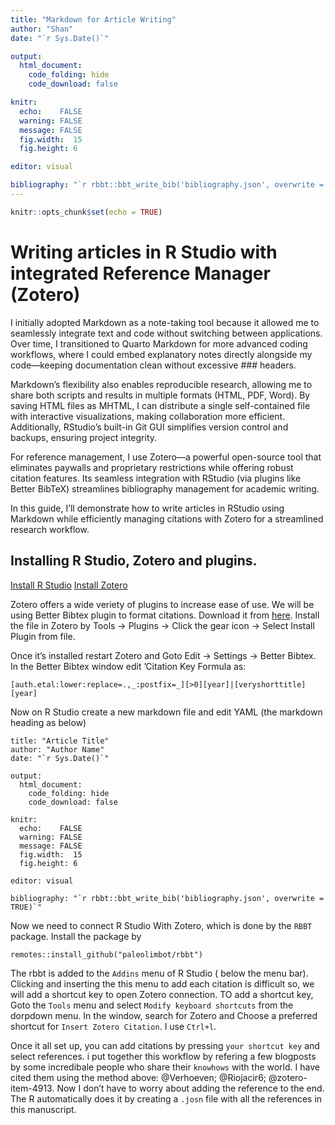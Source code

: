 ```yaml
---
title: "Markdown for Article Writing"
author: "Shan"
date: "`r Sys.Date()`"

output:
  html_document:
    code_folding: hide    
    code_download: false

knitr:
  echo:    FALSE
  warning: FALSE
  message: FALSE
  fig.width:  15
  fig.height: 6

editor: visual

bibliography: "`r rbbt::bbt_write_bib('bibliography.json', overwrite = TRUE)`"
---
```


```r
knitr::opts_chunk$set(echo = TRUE)
```

# Writing articles in R Studio with integrated Reference Manager (Zotero)

I initially adopted Markdown as a note-taking tool because it allowed me to seamlessly integrate text and code without switching between applications. Over time, I transitioned to Quarto Markdown for more advanced coding workflows, where I could embed explanatory notes directly alongside my code—keeping documentation clean without excessive \### headers.

Markdown’s flexibility also enables reproducible research, allowing me to share both scripts and results in multiple formats (HTML, PDF, Word). By saving HTML files as MHTML, I can distribute a single self-contained file with interactive visualizations, making collaboration more efficient. Additionally, RStudio’s built-in Git GUI simplifies version control and backups, ensuring project integrity.

For reference management, I use Zotero—a powerful open-source tool that eliminates paywalls and proprietary restrictions while offering robust citation features. Its seamless integration with RStudio (via plugins like Better BibTeX) streamlines bibliography management for academic writing.

In this guide, I’ll demonstrate how to write articles in RStudio using Markdown while efficiently managing citations with Zotero for a streamlined research workflow.

## Installing R Studio, Zotero and plugins.

[Install R Studio](https://posit.co/download/rstudio-desktop/) [Install Zotero](https://www.zotero.org/)

Zotero offers a wide veriety of plugins to increase ease of use. We will be using Better Bibtex plugin to format citations. Download it from [here](https://github.com/retorquere/zotero-better-bibtex/releases/tag/v7.0.26). Install the file in Zotero by Tools -\> Plugins -\> Click the gear icon -\> Select Install Plugin from file.

Once it's installed restart Zotero and Goto Edit -\> Settings -\> Better Bibtex. In the Better Bibtex window edit 'Citation Key Formula as:

```         
[auth.etal:lower:replace=.,_:postfix=_][>0][year]|[veryshorttitle][year]
```

Now on R Studio create a new markdown file and edit YAML (the markdown heading as below)

```         
title: "Article Title"
author: "Author Name"
date: "`r Sys.Date()`"

output:
  html_document:
    code_folding: hide    
    code_download: false

knitr:
  echo:    FALSE
  warning: FALSE
  message: FALSE
  fig.width:  15
  fig.height: 6

editor: visual

bibliography: "`r rbbt::bbt_write_bib('bibliography.json', overwrite = TRUE)`"
```

Now we need to connect R Studio With Zotero, which is done by the `RBBT` package. Install the package by

```         
remotes::install_github("paleolimbot/rbbt")
```

The rbbt is added to the `Addins` menu of R Studio ( below the menu bar). Clicking and inserting the this menu to add each citation is difficult so, we will add a shortcut key to open Zotero connection. TO add a shortcut key, Goto the `Tools` menu and select `Modify keyboard shortcuts` from the dorpdown menu. In the window, search for Zotero and Choose a preferred shortcut for `Insert Zotero Citation`. I use  `Ctrl+l`.

Once it all set up, you can add citations by pressing `your shortcut key` and select references. i put together this workflow by refering a few blogposts by some incredibale people who share their `knowhows` with the world. I have cited them using the method above: @Verhoeven; @Riojacir6; @zotero-item-4913. Now I don't have to worry about adding the reference to the end. The R automatically does it by creating a `.josn` file with all the references in this manuscript.
